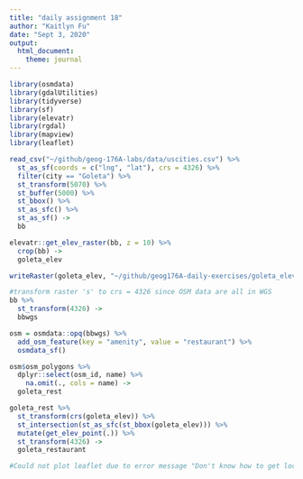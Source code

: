 ```yaml
---
title: "daily assignment 18"
author: "Kaitlyn Fu"
date: "Sept 3, 2020" 
output:
  html_document:
    theme: journal
---
```



```r
library(osmdata)
library(gdalUtilities)
library(tidyverse)
library(sf)
library(elevatr)
library(rgdal)
library(mapview)
library(leaflet)
```

```r
read_csv("~/github/geog-176A-labs/data/uscities.csv") %>%
  st_as_sf(coords = c("lng", "lat"), crs = 4326) %>%
  filter(city == "Goleta") %>%
  st_transform(5070) %>%
  st_buffer(5000) %>%
  st_bbox() %>%
  st_as_sfc() %>%
  st_as_sf() ->
  bb
```

```r
elevatr::get_elev_raster(bb, z = 10) %>%
  crop(bb) ->
  goleta_elev
```

```r
writeRaster(goleta_elev, "~/github/geog176A-daily-exercises/goleta_elev.tif", overwrite = TRUE)
```

```r
#transform raster 's' to crs = 4326 since OSM data are all in WGS 
bb %>%
  st_transform(4326) ->
  bbwgs
```

```r
osm = osmdata::opq(bbwgs) %>%
  add_osm_feature(key = "amenity", value = "restaurant") %>%
  osmdata_sf()
```

```r
osm$osm_polygons %>%
  dplyr::select(osm_id, name) %>%
    na.omit(., cols = name) ->
  goleta_rest
```

```r
goleta_rest %>%
  st_transform(crs(goleta_elev)) %>%
  st_intersection(st_as_sfc(st_bbox(goleta_elev))) %>%
  mutate(get_elev_point(.)) %>%
  st_transform(4326) ->
  goleta_restaurant
```

```r
#Could not plot leaflet due to error message "Don't know how to get location data from object of class sfc_POLYGON,sfc"
```

